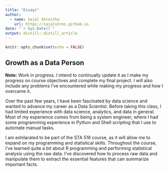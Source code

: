 ```yaml
---
title: "Essays"
author:
  - name: Sajal Shrestha 
    url: https://sajalshres.github.io
date: "`r Sys.Date()`"
output: distill::distill_article
---
```


```r
knitr::opts_chunk$set(echo = FALSE)
```

## Growth as a Data Person

**Note:** Work in progress. I intend to continually update it as I make my progress on course objectives and complete my final project. I will also include any problems I've encountered while making my progress and how I overcame it. 

Over the past few years, I have been fascinated by data science and wanted to advance my career as a Data Scientist. Before taking this class, I had limited experience with data science, analytics, and data in general. Most of my experience comes from being a system engineer, where I had some programming experience in Python and Shell scripting that I use to automate manual tasks. 

I am exhilarated to be part of the STA 518 course, as it will allow me to expand on my programming and statistical skills. Throughout the course, I've learned quite a bit about R programming and performing statistical analysis using the raw data. I've discovered how to process raw data and manipulate them to extract the essential features that can summarize important facts.